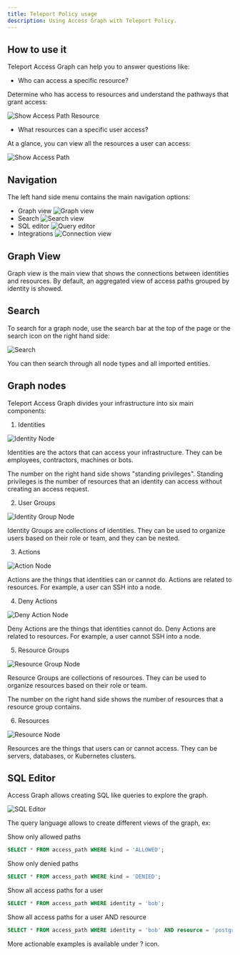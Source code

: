 ```yaml
---
title: Teleport Policy usage
description: Using Access Graph with Teleport Policy.
---
```


## How to use it

Teleport Access Graph can help you to answer questions like:

- Who can access a specific resource?

Determine who has access to resources and understand the pathways that grant access:

![Show Access Path Resource](../../../img/access-graph/show-access-path-resource.gif)

- What resources can a specific user access?

At a glance, you can view all the resources a user can access:

![Show Access Path](../../../img/access-graph/show-access-path.gif)

## Navigation

The left hand side menu contains the main navigation options:

- Graph view ![Graph view](../../../img/access-graph/graph_view.png)
- Search ![Search view](../../../img/access-graph/search_view.png)
- SQL editor ![Query editor](../../../img/access-graph/query_view.png)
- Integrations ![Connection view](../../../img/access-graph/connection_view.png)

## Graph View

Graph view is the main view that shows the connections between identities and resources.
By default, an aggregated view of access paths grouped by identity is showed.

## Search

To search for a graph node, use the search bar at the top of the page or the search icon on the right hand side:

![Search](../../../img/access-graph/search.png)

You can then search through all node types and all imported entities.

## Graph nodes

Teleport Access Graph divides your infrastructure into six main components:

1. Identities

![Identity Node](../../../img/access-graph/identity-node.png)

Identities are the actors that can access your infrastructure. They can be employees,
contractors, machines or bots.

The number on the right hand side shows "standing privileges".
Standing privileges is the number of resources that an identity can access without
creating an access request.

2. User Groups

![Identity Group Node](../../../img/access-graph/identity-group-node.png)

Identity Groups are collections of identities. They can be used to organize users
based on their role or team, and they can be nested.

3. Actions

![Action Node](../../../img/access-graph/allow-action-node.png)

Actions are the things that identities can or cannot do. Actions are related to
resources. For example, a user can SSH into a node.

4. Deny Actions

![Deny Action Node](../../../img/access-graph/deny-action-node.png)

Deny Actions are the things that identities cannot do. Deny Actions are related to
resources. For example, a user cannot SSH into a node.

5. Resource Groups

![Resource Group Node](../../../img/access-graph/resource-group-node.png)

Resource Groups are collections of resources. They can be used to organize
resources based on their role or team.

The number on the right hand side shows the number of resources that a resource group contains.

6. Resources

![Resource Node](../../../img/access-graph/resource-node.png)

Resources are the things that users can or cannot access. They can be
servers, databases, or Kubernetes clusters.

## SQL Editor

Access Graph allows creating SQL like queries to explore the graph.

![SQL Editor](../../../img/access-graph/sql-editor.png)

The query language allows to create different views of the graph, ex:

Show only allowed paths

```sql
SELECT * FROM access_path WHERE kind = 'ALLOWED';
```

Show only denied paths
```sql
SELECT * FROM access_path WHERE kind = 'DENIED';
```

Show all access paths for a user

```sql
SELECT * FROM access_path WHERE identity = 'bob';
```

Show all access paths for a user AND resource

```sql
SELECT * FROM access_path WHERE identity = 'bob' AND resource = 'postgres';
```

More actionable examples is available under ? icon.